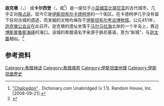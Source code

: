 '''迦克墩'''（{{lang-el|Χαλκηδών}}，{{lang|la|''Chalkidon''}}） 或'''卡尔西登'''（{{lang-en|Chalcedon}}，{{IPAc-en|icon|k|æ|l|ˈ|s|iː|d|ən}}或{{IPAc-en|ˈ|k|æ|l|s|ɪ|d|ɒ|n}}<ref>[http://dictionary.reference.com/browse/chalcedon "Chalcedon"] {{Wayback|url=http://dictionary.reference.com/browse/chalcedon |date=20120316192955 }}. Dictionary.com Unabridged (v 1.1). Random House, Inc. [2008-09-21].</ref>）是一座位于[[小亚细亚|小亚细亚]][[比提尼亚|比提尼亚]]的古代城市，几乎正对[[拜占庭|拜占庭]]。现今它是[[伊斯坦布尔|伊斯坦布尔]][[卡德柯伊|卡德柯伊]]的一个街区。在卡德柯伊几乎没有留下任何古城的遗迹，而发掘的文物均保存于[[伊斯坦布尔考古博物馆|伊斯坦布尔考古博物馆]]。公元451年，[[迦克墩公会议|迦克墩公会议]]在此召开。迦克墩的遗址坐落于[[马尔马拉海|马尔马拉海]]北岸的一个半岛上，靠近[[博斯普鲁斯海峡|博斯普鲁斯海峡]]的海口。该城的希腊语名字来源于腓尼基语，意为“新城”，与[[迦太基|迦太基]]相似。<ref>{{OEtymD|Chalcedony|accessdate=2010-05-19}}</ref>

==参考资料==
{{Reflist}}

[[Category:希腊神话|Category:希腊神话]]
[[Category:希腊城邦|Category:希腊城邦]]
[[Category:伊斯坦堡地理|Category:伊斯坦堡地理]]
[[Category:伊斯坦堡歷史|Category:伊斯坦堡歷史]]